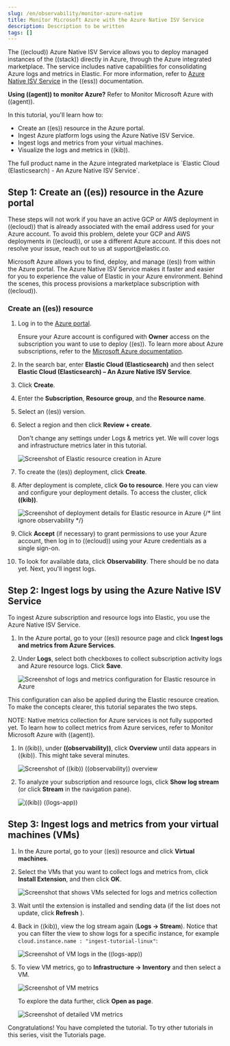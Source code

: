 ```yaml
---
slug: /en/observability/monitor-azure-native
title: Monitor Microsoft Azure with the Azure Native ISV Service
description: Description to be written
tags: []
---
```


<div id="monitor-azure-native"></div>

<DocCallOut>

The ((ecloud)) Azure Native ISV Service allows you to deploy managed
instances of the ((stack)) directly in Azure, through the Azure integrated
marketplace. The service includes native capabilities for consolidating
Azure logs and metrics in Elastic. For more information, refer to
[Azure Native ISV Service](((cloud))/ec-azure-marketplace-native.html)
in the ((ess)) documentation.

**Using ((agent)) to monitor Azure?** Refer to <DocLink slug="/en/observability/monitor-azure-elastic-agent">Monitor Microsoft Azure with ((agent))</DocLink>.

</DocCallOut>

In this tutorial, you'll learn how to:

* Create an ((es)) resource in the Azure portal.
* Ingest Azure platform logs using the Azure Native ISV Service.
* Ingest logs and metrics from your virtual machines.
* Visualize the logs and metrics in ((kib)).

<DocCallOut title="Tip">
The full product name in the Azure integrated marketplace is
`Elastic Cloud (Elasticsearch) - An Azure Native ISV Service`.
</DocCallOut>

<div id="azure-create-resource"></div>

## Step 1: Create an ((es)) resource in the Azure portal

<DocCallOut title="Important" color="warning">
These steps will not work if you have an active GCP or AWS deployment
in ((ecloud)) that is already associated with the email address used for your
Azure account. To avoid this problem, delete your GCP and AWS deployments in
((ecloud)), or use a different Azure account. If this does not resolve your issue,
reach out to us at support@elastic.co.
</DocCallOut>

Microsoft Azure allows you to find, deploy, and manage ((es)) from within the
Azure portal. The Azure Native ISV Service makes it faster and easier
for you to experience the value of Elastic in your Azure environment. Behind the
scenes, this process provisions a marketplace subscription with ((ecloud)).

<div id="create_an_((es))_resource"></div>

### Create an ((es)) resource

1. Log in to the [Azure portal](https://portal.azure.com/).

    <DocCallOut title="Note">

    Ensure your Azure account is configured with **Owner** access on the subscription
    you want to use to deploy ((es)). To learn more about Azure subscriptions, refer to the
    [Microsoft Azure documentation](https://docs.microsoft.com/en-us/azure/cost-management-billing/manage/add-change-subscription-administrator#assign-a-subscription-administrator).

    </DocCallOut>

1. In the search bar, enter **Elastic Cloud (Elasticsearch)** and then select
    **Elastic Cloud (Elasticsearch) – An Azure Native ISV Service**.

1. Click **Create**.
1. Enter the **Subscription**, **Resource group**, and the **Resource name**.
1. Select an ((es)) version.
1. Select a region and then click **Review + create**.

    <DocCallOut title="Note">

    Don't change any settings under Logs & metrics yet. We will cover logs and
    infrastructure metrics later in this tutorial.

    </DocCallOut>

    ![Screenshot of Elastic resource creation in Azure](images/monitor-azure-native-create-elastic-resource.png)

1. To create the ((es)) deployment, click **Create**.
1. After deployment is complete, click **Go to resource**. Here you can view and
    configure your deployment details. To access the cluster, click **((kib))**.

    ![Screenshot of deployment details for Elastic resource in Azure](images/monitor-azure-native-elastic-deployment.png)
    {/* lint ignore observability */}

1. Click **Accept** (if necessary) to grant permissions to use your Azure
    account, then log in to ((ecloud)) using your Azure credentials as a single
    sign-on.

1. To look for available data, click **Observability**. There should be no data
    yet. Next, you'll ingest logs.

<div id="azure-ingest-logs-native-integration"></div>

## Step 2: Ingest logs by using the Azure Native ISV Service

To ingest Azure subscription and resource logs into Elastic, you use the
Azure Native ISV Service.

1. In the Azure portal, go to your ((es)) resource page and click
    **Ingest logs and metrics from Azure Services**.

1. Under **Logs**, select both checkboxes to collect subscription activity logs
    and Azure resource logs. Click **Save**.

    ![Screenshot of logs and metrics configuration for Elastic resource in Azure](images/monitor-azure-native-elastic-config-logs-metrics.png)

<DocCallOut title="Note">
This configuration can also be applied during the Elastic resource
creation. To make the concepts clearer, this tutorial separates the two steps.

NOTE: Native metrics collection for Azure services is not fully supported yet.
To learn how to collect metrics from Azure services, refer to
<DocLink slug="/en/observability/monitor-azure-elastic-agent">Monitor Microsoft Azure with ((agent))</DocLink>.
</DocCallOut>

1. In ((kib)), under **((observability))**, click **Overview** until data appears in
    ((kib)). This might take several minutes.

    ![Screenshot of ((kib)) ((observability)) overview](images/monitor-azure-native-kibana-observability-page-data.png)

1. To analyze your subscription and resource logs, click **Show log stream** (or
    click **Stream** in the navigation pane).

    ![((kib)) ((logs-app))](images/monitor-azure-native-kibana-logs-app.png)

<div id="azure-ingest-VM-logs-metrics"></div>

## Step 3: Ingest logs and metrics from your virtual machines (VMs)

1. In the Azure portal, go to your ((es)) resource and click **Virtual machines**.

1. Select the VMs that you want to collect logs and metrics from, click
    **Install Extension**, and then click **OK**.

    ![Screenshot that shows VMs selected for logs and metrics collection](images/monitor-azure-native-elastic-vms.png)

1. Wait until the extension is installed and sending data (if the list does not
    update, click **Refresh** ).

1. Back in ((kib)), view the log stream again (**Logs -> Stream**).
    Notice that you can filter the view to show logs for a specific instance, for
    example
    `cloud.instance.name : "ingest-tutorial-linux"`:

    ![Screenshot of VM logs in the ((logs-app))](images/monitor-azure-native-kibana-vms-logs.png)

1. To view VM metrics, go to **Infrastructure -> Inventory** and then select a VM.

    ![Screenshot of VM metrics](images/monitor-azure-native-kibana-vms-metrics.png)

    To explore the data further, click **Open as page**.

    ![Screenshot of detailed VM metrics](images/monitor-azure-native-kibana-vms-metrics-detail.png)

Congratulations! You have completed the tutorial. To try other tutorials in this
series, visit the <DocLink slug="/en/observability/observability-tutorials">Tutorials</DocLink> page.
